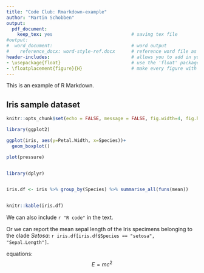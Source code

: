 ```yaml
---
title: "Code Club: Rmarkdown-example"
author: "Martin Schobben"
output: 
  pdf_document:
    keep_tex: yes                             # saving tex file
#output:                               
#  word_document:                             # word output
#    reference_docx: word-style-ref.docx      # reference word file as formatting template
header-includes:                              # allows you to add in your own Latex packages
- \usepackage{float}                          # use the 'float' package for fgures
- \floatplacement{figure}{H}                  # make every figure with caption = h
---
```



This is an example of R Markdown.


## Iris sample dataset



```r
knitr::opts_chunk$set(echo = FALSE, message = FALSE, fig.width=4, fig.height=4, fig.pos="H")
```



```r




library(ggplot2)

ggplot(iris, aes(y=Petal.Width, x=Species))+
  geom_boxplot()


```




```r


plot(pressure)



```



```r




library(dplyr)


iris.df <- iris %>% group_by(Species) %>% summarise_all(funs(mean))


knitr::kable(iris.df) 

```





We can also include `r "R code"` in the text.

Or we can report the mean sepal length of the Iris specimens belonging to the clade *Setosa*: `r iris.df[iris.df$Species == "setosa", "Sepal.Length"]`. 

equations: $$E =mc^{2}$$




